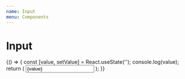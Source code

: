 ```yaml
---
name: Input
menu: Components
---
```



# Input

<Props of={Input} />

<Playground>{() => {
  const [value, setValue] = React.useState('');
  console.log(value);
  return (
    <Input value={value} onChange={setValue} />
  );
}}</Playground>

